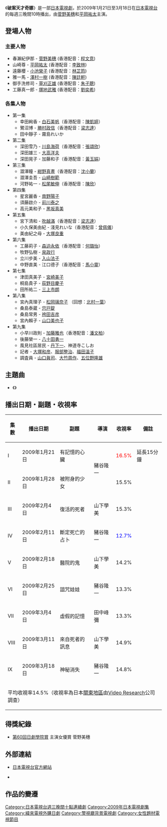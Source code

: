 {{noteTA
|G1=JP Show
}}
{{影集資訊
| 名稱                 = 破案天才奇娜
| 原名                 = {{lang|ja|キイナ〜不可能犯罪捜査官〜}}
| image              = キイナ〜不可能犯罪捜査官〜.jpg
| caption            = 宣傳海報
| 原創者                = 
| 分類                  = 推理
| camera             = 
| picture_format     = 
| 每集長               = 54分鐘（含廣告）<br />（第一集約69分鐘）
| 編劇                 = [[吉田智子|吉田智子]]
| 導演                 = [[豬谷隆一|豬谷隆一]]、[[山下學美|山下學美]]、[[田中峰彌|田中峰彌]]
| 演出                 = [[菅野美穗|菅野美穗]]、[[平岡祐太|平岡祐太]]、[[小池榮子|小池榮子]]、[[澤村一樹|澤村一樹]]、[[草刈正雄|草刈正雄]]、[[塚地武雅|塚地武雅]]
| 主題曲               = MiChi《ChaNge the WoRLd》
| 片尾曲               = 
| 拍攝地               = {{日本}}
| 執行製片             = 
| 製片人               = 
| 國家                 = {{JPN}}
| 語言                 = [[日語|日語]]
| 外景                 = {{JPN}}
| 頻道                 = [[日本電視台|日本電視台]]
| 播出國家              = {{JPN}}
| 開始                  = 2009年1月21日
| 結束                  = 2009年3月18日
| 集數                  = 9集 
| 官方網站              = http://www.ntv.co.jp/kiina/
| imdb_id            = 1353946
| tv_com_id          = 
}}
{{japanese
|japanese=キイナ～不可能犯罪捜査官～
|kana=キイナ～ふかのうはんざいそうさかん～
|romaji=Kiina～Fukanō Hanzai Sōsakan～}}
《'''破案天才奇娜'''》是一部[[日本電視劇|日本電視劇]]，於2009年1月21日至3月18日在[[日本電視台|日本電視台]]的每週三晚間10時播出，由[[菅野美穗|菅野美穗]]和[[平岡祐太|平岡祐太]]主演。

== 登場人物 ==
=== 主要人物 ===
* 春瀨紀伊那 - [[菅野美穗|菅野美穗]] (香港配音：[[程文意|程文意]])
* 山崎尊 - [[平岡祐太|平岡祐太]] (香港配音：[[李致林|李致林]])
* 遠藤櫻 - [[小池榮子|小池榮子]] (香港配音：[[林芷筠|林芷筠]])
* 雅一馬 - [[澤村一樹|澤村一樹]] (香港配音：[[陳廷軒_(配音員)|陳廷軒]])
* 御手洗修司 - [[草刈正雄|草刈正雄]] (香港配音：[[朱子聰|朱子聰]])
* 工藤真一郎 - [[塚地武雅|塚地武雅]] (香港配音：[[劉奕希|劉奕希]])

=== 各集人物 ===
* 第一集
** 幸田絢香 - [[白石美帆|白石美帆]]（香港配音：[[陳凱婷|陳凱婷]]）
** 鷺沼博 - [[勝村政信|勝村政信]]（香港配音：[[梁志達|梁志達]]）
** 田中靜子 - 霧島れいか
* 第二集
** 深田雪乃 - [[川島海荷|川島海荷]]（香港配音：[[張頌欣|張頌欣]]）
** 深田雄三 - [[大高洋夫|大高洋夫]]
** 深田晃子 - 加藤和子（香港配音：[[黃玉娟|黃玉娟]]）
* 第三集
** 澀澤瞳 - [[紺野真晝|紺野真晝]]（香港配音：[[沈小蘭|沈小蘭]]）
** 澀澤圭吾 - [[山崎樹範|山崎樹範]]
** 河野祐一 - [[松尾敏伸|松尾敏伸]]（香港配音：[[陳欣_(配音員)|陳欣]]）
* 第四集
** 星宮麗香 - [[南野陽子|南野陽子]]
** 須藤啟介 - [[前川泰之|前川泰之]]
** 高元美和子 - [[黑坂真美|黑坂真美]]
* 第五集
** 宮下清和 - [[吹越滿|吹越滿]]（香港配音：[[梁志達|梁志達]]）
** 小久保美由紀 - 淺見れいな（香港配音：[[曾佩儀|曾佩儀]]）
** 美由紀之母 - [[大塚良重|大塚良重]]
* 第六集
** 工藤莉子 - [[森迫永依|森迫永依]]（香港配音：[[何璐怡|何璐怡]]）
** 牧野弘樹 - [[泉政行|泉政行]]
** 立川步美 - [[入山法子|入山法子]]
** 中野直美 - 江口德子（香港配音：[[馬小靈|馬小靈]]）
* 第七集
** 津田真美子 - [[宮崎美子|宮崎美子]]
** 桐島貴子 - [[荻野目慶子|荻野目慶子]]
** 田所祐二 - [[三上市朗|三上市朗]]
* 第八集
** 宮內真理子 - [[松岡璃奈子|松岡璃奈子]] （回想：[[北村一葉|北村一葉]]）
** 桑島泰蔵 - [[宍戸錠|宍戸錠]]
** 桑島常男 - [[袴田吉彦|袴田吉彦]]
** 宮內賴子 - [[山口美也子|山口美也子]]
* 第九集
** 小早川政則 - [[加藤雅也|加藤雅也]]（香港配音：[[潘文柏|潘文柏]]）
** 後藤榮一 - [[八十田勇一|八十田勇一]]
** 風見社區居民 - [[丹下一|丹下一]]、神道寺こしお
** 記者 - [[大塚和彦|大塚和彦]]、[[服部整治|服部整治]]、[[福田溫子|福田溫子]]
** 調査員 - [[山口眞司|山口眞司]]、[[大竹周作|大竹周作]]、[[五位野隆雄|五位野隆雄]]

== 主題曲 ==
*{{link-ja|MiChi|MiChi}}《{{link-ja|ChaNge the WoRLd|ChaNge the WoRLd}}》

== 播出日期・副題・收視率 ==
{| class="wikitable" style="text-align:center"
!集數
!播出日期
!副題
!導演
!收視率
!備註 
|-
|I|| 2009年1月21日 || 有記憶的心臟 || rowspan=2 | 豬谷隆一 || <font color=red>16.5% || 延長15分鐘
|-
|II|| 2009年1月28日 || 被附身的少女 || 15.5% || 
|-
|III|| 2009年2月4日 || 復活的死者 ||  山下學美 || 15.3% ||
|-
|IV|| 2009年2月11日 || 斷定死亡的占卜 ||  豬谷隆一 || <font color=blue>12.7% ||
|-
|V|| 2009年2月18日 || 醫院的鬼 ||  山下學美 || 14.2% ||
|-
|VI|| 2009年2月25日 || 詛咒娃娃 || 豬谷隆一 || 13.3% ||
|-
|VII|| 2009年3月4日 || 虛假的記憶 ||  田中峰彌 || 13.3% ||
|-
|VIII|| 2009年3月11日 || 來自死者的訊息 || 山下學美 || 14.9% ||
|-
|IX|| 2009年3月18日 || 神秘消失 || 豬谷隆一 ||14.8%||
|-
!colspan="6"|平均收視率14.5%（收視率為日本[[關東地方|關東地區]]由[[Video_Research|Video Research]]公司調查）
|}

== 得獎紀錄 ==
* [[第60回日劇學院賞名單|第60回日劇學院賞]] 主演女優賞 菅野美穗

== 外部連結 ==
* {{ja}}[http://www.ntv.co.jp/kiina/ 日本電視台官方網站] {{Wayback|url=http://www.ntv.co.jp/kiina/ |date=20090418042909 }}
* {{imdb title|1353946}}

== 作品的變遷 ==
{{電視節目的變遷|
電視台={{JPN}} [[日本電視台|日本電視台]]|
播放檔次=週三10時|
節目名稱=破案天才奇娜<br />（2009.1.21 - 2009.3.18）|
上一節目=[[OL日本|OL日本]]<br />（2008.10.8 - 2008.12.10）|
下一節目=[[愛與寬恕|愛與寬恕]]<br />（2009.4.15- 2009.6.17）|
}}

{{電視節目的變遷|
電視台={{TWN}} [[緯來日本台|緯來日本台]]|
播放檔次=[[緯來日本台#一番偶像劇|一番偶像劇]] 週一至週五晚間10時|
節目名稱=破案天才奇娜<br />（2009.7.22 - 2009.8.3）|
上一節目=[[花樣少年少女_(2007年電視劇)|花樣少年少女]]<br />（2009.7.1 - 2009.7.17）<br /> [[花樣少年少女_(2007年電視劇)|花樣少年少女之不小心愛上你]]<br />〈2009.7.20 - 2009.7.21〉|
下一節目=[[ROOKIES|不良學園]]<br />（2009.8.4- 2009.8.20）|
2播放檔次=一番偶像劇 週一至週五 23:00至24:00|
2節目名稱=破案天才奇娜<span style="font-size:smaller;">重播</span><br />（2010年2月24日 - 2010年3月8日）|
2上一節目=[[神探伽利略|破案天才伽利略誕生]]<br />（2010年2月22日 - 2010年2月23日）|
2下一節目=[[空姐特訓班|空姐特訓班]]<br />（2010年3月9日 - ）|
}}
{{電視節目的變遷
|電視台={{flagicon|HK}} [[香港|香港]] [[無綫電視|無綫電視]][[高清翡翠台|高清翡翠台]]
|播放檔次=星期六午夜連續劇
|節目名稱=-{女警奇案不思議}-<br/>（2011.02.12 - 2011.04.09）
|上一節目=[[BOSS|BOSS]]<br/>（2010.10.30 - 2011.01.15）
|下一節目={{link-ja|臨場~非常鑑證官|臨場#テレビドラマ}}<br/>（2011.04.16 - 2011.06.18）
|2電視台={{flagicon|Hong Kong}} [[香港|香港]] [[無綫電視|無綫電視]][[翡翠台|翡翠台]] 
|2播放檔次=週日 11:00至11:55<br/>2011年12月25日、2012年2月19日 10:30-11:55
|2節目名稱=-{女警奇案不思議}-<br >（2011.12.25 - 2012.02.19） 
|2上一節目=[[婦產科的女醫生|-{妙手蘭心}-]]<br />（2011.10.16 - 2011.12.18） 
|2下一節目=[[BOSS|BOSS]]<br />（2012.02.26 - 2012.05.13） 
}}

{{日本電視台週三連續劇}}
{{DEFAULTSORT:Kiina}}
[[Category:日本電視台週三晚間十點連續劇|Category:日本電視台週三晚間十點連續劇]]
[[Category:2009年日本電視劇集|Category:2009年日本電視劇集]]
[[Category:緯來電視外購日劇|Category:緯來電視外購日劇]]
[[Category:警視廳背景電視劇|Category:警視廳背景電視劇]]
[[Category:女性題材電視節目|Category:女性題材電視節目]]